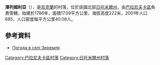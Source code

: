 {{coord|50|21|43|N|27|35|51|E|scale:30000|display=title}}

'''澤列姆利亞'''（{{lang-uk|Зеремля}}），是[[烏克蘭|烏克蘭]]的村落，位於該國北部[[日托米爾州|日托米爾州]]，由[[巴拉尼夫卡區|巴拉尼夫卡區]]負責管轄，始建於1786年，面積17.09平方公里，海拔高度222米，2001年人口685，人口密度每平方公里40.08人。

==參考資料==
* [http://weather.in.ua/ua/zhitomirskaja/8992 Погода в селі Зеремля] {{Wayback|url=http://weather.in.ua/ua/zhitomirskaja/8992 |date=20180701222336 }}

{{DEFAULTSORT:Зеремля}}
[[Category:巴拉尼夫卡區村落|Category:巴拉尼夫卡區村落]]
[[Category:日托米爾州村落|Category:日托米爾州村落]]


{{Zhytomyr-geo-stub}}